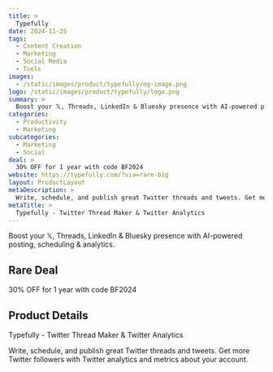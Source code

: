 ```yaml
---
title: >
  Typefully
date: 2024-11-25
tags:
  - Content Creation
  - Marketing
  - Social Media
  - Tools
images:
  - /static/images/product/typefully/og-image.png
logo: /static/images/product/typefully/logo.png
summary: >
  Boost your 𝕏, Threads, LinkedIn & Bluesky presence with AI-powered posting, scheduling & analytics.
categories:
  - Productivity
  - Marketing
subcategories:
  - Marketing
  - Social
deal: >
  30% OFF for 1 year with code BF2024
website: https://typefully.com/?via=rare-big
layout: ProductLayout
metaDescription: >
  Write, schedule, and publish great Twitter threads and tweets. Get more Twitter followers with Twitter analytics and metrics about your account.
metaTitle: >
  Typefully - Twitter Thread Maker & Twitter Analytics
---
```

Boost your 𝕏, Threads, LinkedIn & Bluesky presence with AI-powered posting, scheduling & analytics.

## Rare Deal

30% OFF for 1 year with code BF2024

## Product Details
Typefully - Twitter Thread Maker & Twitter Analytics

Write, schedule, and publish great Twitter threads and tweets. Get more Twitter followers with Twitter analytics and metrics about your account.
